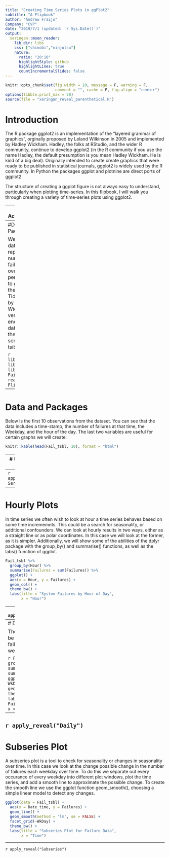 ---
title: "Creating Time Series Plots in ggPlot2"
subtitle: "A Flipbook"
author: "Andrew Fraijo"
Company: "CVP"
date: "2019/7/1 (updated: `r Sys.Date()`)"
output:
  xaringan::moon_reader:
    lib_dir: libs
    css: ["shinobi","ninjutsu"]
    nature:
      ratio: "20:10"
      highlightStyle: github
      highlightLines: true
      countIncrementalSlides: false
---
```{r setup, include=FALSE}
knitr::opts_chunk$set(fig.width = 10, message = F, warning = F, 
                      comment = "", cache = F, fig.align = "center")
options(tibble.print_max = 20) 
source(file = "xaringan_reveal_parenthetical.R")
```
# Introduction

The R package ggplot2 is an implementation of the "layered grammar of graphics", orginally proposed by Leland Wilkinson in 2005 and implemented by Hadley Wickham. Hadley, the folks at RStudio, and the wider R community, continue to develop ggplot2 (in the R community if you use the name Hadley, the default presumption is you mean Hadley Wickham. He is kind of a big deal). Originally intended to create create graphics that were ready to be published in statistical journals, ggplot2 is widely used by the R community. In Python the packages ggplot and plotnine are direct ports of ggplot2. 

The structure of creating a ggplot figure is not always easy to understand, particularly when plotting time-series. In this flipbook, I will walk you through creating a variety of time-series plots using ggplot2.

---
# Acknowledgement

Most of this was built off of work provided by Gina Reynolds. You can find her Flipbook library and code here: https://github.com/EvaMaeRey/little_flipbooks_library.

---
#Data and Packages

We will be using data that represents the number of server failures per hour over a 3 year period. In addition to ggplot2, we use the tools of the Tidyverse, created by Hadley Wickham (he's very busy) to encourage tidy data analysis, and the tidy time-series package tsibble. 

```{r eval=TRUE, tidy=TRUE}
library(tidyverse)
library(tsibble)
library(readr)
Fail_tsbl <- read_rds("Data For Flipbook.RDS")
```

---
# Data and Packages

Below is the first 10 observations from the dataset. You can see that the data includes a time-stamp, the number of failures at that time, the Weekday, and the hour of the day. The last two variables are useful for certain graphs we will create:
```{r, echo = FALSE}
knitr::kable(head(Fail_tsbl, 10), format = "html")
```
---
# Straight Forward Time-Series

Our first plot will be a straight forward time-series plot, where one line connects each data point. The output we are aiming for is:

```{r Time-Series, eval=TRUE, echo=FALSE}
ggplot(data = Fail_tsbl) + 
  aes(x = Date_time) +
  aes(y = Failures) + 
  geom_line() + 
  theme_bw() + 
  ggtitle("Number of Failures by Day")
```
---
`r apply_reveal("Time-Series")`
---
# Hourly Plots

In time series we often wish to look at hour a time series behaves based on some time incrememnts. This could be a search for seasonality, or additional confounders. We can look at hourly results in two ways, either as a straight line or as polar coordinates. In this case we will look at the former, as it is simpler. Additionally, we will show some of the abilities of the dplyr package with the group_by() and summarise() functions, as well as the labs() function of ggplot.

``` {r Hourly, eval = TRUE, echo = FALSE}
Fail_tsbl %>% 
  group_by(Hour) %>% 
  summarise(Failures = sum(Failures)) %>% 
  ggplot() + 
  aes(x = Hour, y = Failures) +
  geom_col() + 
  theme_bw() + 
  labs(title = "System Failures by Hour of Day",
       x = "Hour")
```
---
`r apply_reveal("Hourly")`
---
# Daily Plot

The same process can be done for plots of failures by the weekday.

```{r Daily, eval = TRUE, echo = FALSE}
Fail_tsbl %>% 
  group_by(WkDay) %>% 
  summarise(Failures = sum(Failures)) %>% 
  ggplot() + 
  aes(x = WkDay, y = Failures) +
  geom_col() + 
  theme_bw() + 
  labs(title = "System Failures by Week Day",
       x = "Week Day")
```
---
`r apply_reveal("Daily")`
---
# Subseries Plot
A subseries plot is a tool to check for seasonality or changes in seasonality over time. In this case we look at the change possible change in the number of failures each weekday over time. To do this we separate out every occurance of every weekday into different plot windows, plot the time series, and add a smooth line to approximate the possible change. To create the smooth line we use the ggplot function geom_smooth(), choosing a simple linear model to detect any changes.

```{r Subseries, eval = TRUE, echo = FALSE}
ggplot(data = Fail_tsbl) + 
  aes(x = Date_time, y = Failures) + 
  geom_line() + 
  geom_smooth(method = 'lm', se = FALSE) +
  facet_grid(~WkDay) + 
  theme_bw() + 
  labs(title = "Subseries Plot for Failure Data",
       x = "Time")
```
---
`r apply_reveal("Subseries")`